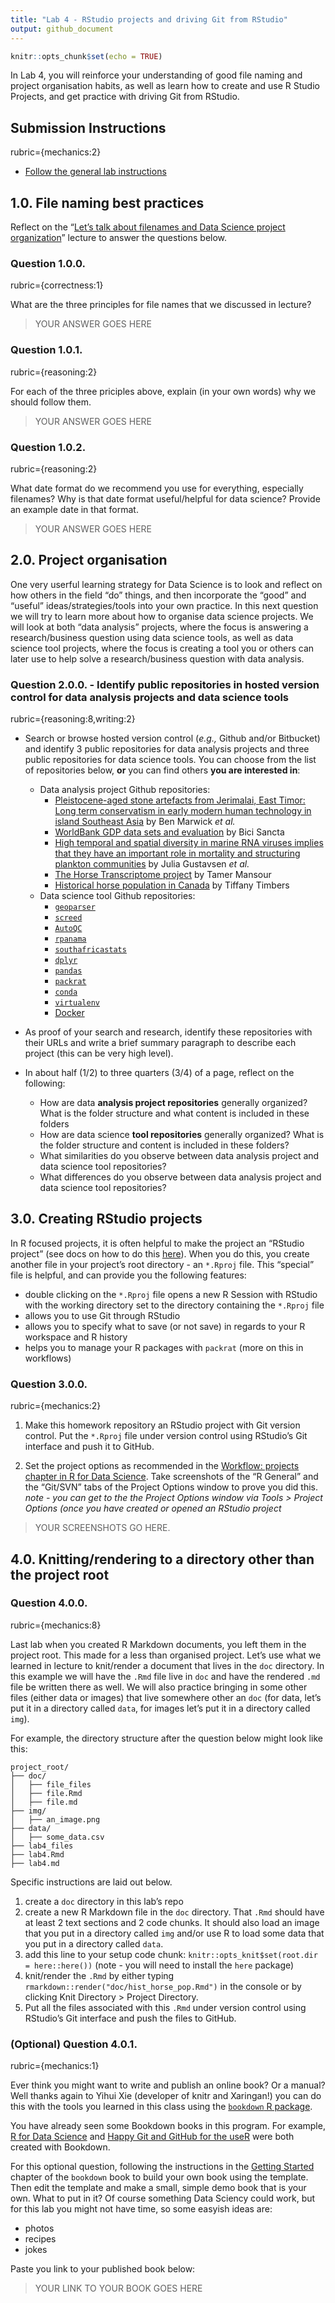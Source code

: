 ```yaml
---
title: "Lab 4 - RStudio projects and driving Git from RStudio"
output: github_document
---
```


```r
knitr::opts_chunk$set(echo = TRUE)
```

In Lab 4, you will reinforce your understanding of good file naming and project organisation habits, as well as learn how to create and use R Studio Projects, and get practice with driving Git from RStudio.

## Submission Instructions
rubric={mechanics:2}

- [Follow the general lab instructions](https://ubc-mds.github.io/resources_pages/general_lab_instructions/)


## 1.0. File naming best practices

Reflect on the "[Let's talk about filenames and Data Science project organization](https://github.ubc.ca/MDS-2018-19/DSCI_521_platforms-dsci_students/blob/master/lectures/lecture6/lecture6.Rmd)" lecture to answer the questions below.

### Question 1.0.0.
rubric={correctness:1}

What are the three principles for file names that we discussed in lecture?

> YOUR ANSWER GOES HERE

### Question 1.0.1.
rubric={reasoning:2}

For each of the three priciples above, explain (in your own words) why we should follow them.

> YOUR ANSWER GOES HERE

### Question 1.0.2.
rubric={reasoning:2}

What date format do we recommend you use for everything, especially filenames? Why is that date format useful/helpful for data science? Provide an example date in that format.

> YOUR ANSWER GOES HERE

## 2.0. Project organisation

One very userful learning strategy for Data Science is to look and reflect on how others in the field "do" things, and then incorporate the "good" and "useful" ideas/strategies/tools into your own practice. In this next question we will try to learn more about how to organise data science projects. We will look at both "data analysis" projects, where the focus is answering a research/business question using data science tools, as well as data science tool projects, where the focus is creating a tool you or others can later use to help solve a research/business question with data analysis.

### Question 2.0.0. - Identify public repositories in hosted version control for data analysis projects and data science tools
rubric={reasoning:8,writing:2}

- Search or browse hosted version control (*e.g.,* Github and/or Bitbucket) and identify 3 public repositories for data analysis projects and three public repositories for data science tools. You can choose from the list of repositories below, **or** you can find others **you are interested in**:

  - Data analysis project Github repositories:
    - [Pleistocene-aged stone artefacts from Jerimalai, East Timor: Long term conservatism in early modern human technology in island Southeast Asia](https://github.com/benmarwick/Pleistocene-aged-stone-artefacts-from-Jerimalai--East-Timor) by Ben Marwick *et al.*
    - [WorldBank GDP data sets and evaluation](https://github.com/bici-sancta/gdp_worldbank) by Bici Sancta
    - [High temporal and spatial diversity in marine RNA viruses implies that they have an important role in mortality and structuring plankton communities](https://github.com/jooolia/RdRp_454_amplicons_Jericho_and_SOG) by Julia Gustavsen *et al.*
    - [The Horse Transcriptome project](https://github.com/drtamermansour/horse_trans) by Tamer Mansour
    - [Historical horse population in Canada](https://github.com/ttimbers/equine_numbers_value_canada) by Tiffany Timbers

  - Data science tool Github repositories:
    - [`geoparser`](https://github.com/ropenscilabs/geoparser)
    - [`screed`](https://github.com/dib-lab/screed)
    - [`AutoQC`](https://github.com/BillMills/AutoQC)
    - [`rpanama`](https://github.com/dgrtwo/rpanama)
    - [`southafricastats`](https://github.com/juliasilge/southafricastats)
    - [`dplyr`](https://github.com/hadley/dplyr)
    - [`pandas`](https://github.com/pydata/pandas)
    - [`packrat`](https://github.com/rstudio/packrat)
    - [`conda`](https://github.com/conda/conda)
    - [`virtualenv`](https://github.com/pypa/virtualenv)
    - [Docker](https://github.com/docker/docker)

- As proof of your search and research, identify these repositories with their URLs and write a brief summary paragraph to describe each project (this can be very high level).

- In about half (1/2) to three quarters (3/4) of a page, reflect on the following:
  - How are data **analysis project repositories** generally organized? What is the folder structure and what content is included in these folders
  - How are data science **tool repositories** generally organized? What is the folder structure and content is included in these folders?
  - What similarities do you observe between data analysis project and data science tool repositories?
  - What differences do you observe between data analysis project and data science tool repositories?

## 3.0. Creating RStudio projects

In R focused projects, it is often helpful to make the project an "RStudio project" (see docs on how to do this [here](https://support.rstudio.com/hc/en-us/articles/200526207-Using-Projects)). When you do this, you create another file in your project's root directory - an `*.Rproj` file. This "special" file is helpful, and can provide you the following features:

- double clicking on the `*.Rproj` file opens a new R Session with RStudio with the working directory set to the directory containing the `*.Rproj` file
- allows you to use Git through RStudio
- allows you to specify what to save (or not save) in regards to your R workspace and R history
- helps you to manage your R packages with `packrat` (more on this in workflows)

### Question 3.0.0.
rubric={mechanics:2}

1. Make this homework repository an RStudio project with Git version control. Put the `*.Rproj` file under version control using RStudio's Git interface and push it to GitHub.

2. Set the project options as recommended in the [Workflow: projects chapter in R for Data Science](http://r4ds.had.co.nz/workflow-projects.html). Take screenshots of the "R General" and the "Git/SVN" tabs of the Project Options window to prove you did this. *note - you can get to the the Project Options window via Tools > Project Options (once you have created or opened an RStudio project*

> YOUR SCREENSHOTS GO HERE. 

## 4.0. Knitting/rendering to a directory other than the project root

### Question 4.0.0. 
rubric={mechanics:8}

Last lab when you created R Markdown documents, you left them in the project root. This made for a less than organised project. Let's use what we learned in lecture to knit/render a document that lives in the `doc` directory. In this example we will have the `.Rmd` file live in `doc` and have the rendered `.md` file be written there as well. We will also practice bringing in some other files (either data or images) that live somewhere other an `doc` (for data, let's put it in a directory called `data`, for images let's put it in a directory called `img`).

For example, the directory structure after the question below might look like this:

```
project_root/
├── doc/
│   ├── file_files
│   ├── file.Rmd
│   ├── file.md
├── img/
│   ├── an_image.png
├── data/
│   ├── some_data.csv
├── lab4_files
├── lab4.Rmd
├── lab4.md

```

Specific instructions are laid out below.

1. create a `doc` directory in this lab's repo
2. create a new R Markdown file in the `doc` directory. That `.Rmd` should have at least 2 text sections and 2 code chunks. It should also load an image that you put in a directory called `img` and/or use R to load some data that you put in a directory called `data`. 
3. add this line to your setup code chunk: `knitr::opts_knit$set(root.dir = here::here())` (note - you will need to install the `here` package)
4. knit/render the `.Rmd` by either typing `rmarkdown::render("doc/hist_horse_pop.Rmd")` in the console or by clicking Knit Directory > Project Directory.
5. Put all the files associated with this `.Rmd` under version control using RStudio's Git interface and push the files to GitHub.

### (Optional) Question 4.0.1. 
rubric={mechanics:1}

Ever think you might want to write and publish an online book? Or a manual? Well thanks again to Yihui Xie (developer of knitr and Xaringan!) you can do this with the tools you learned in this class using the [`bookdown` R package](https://bookdown.org/yihui/bookdown/).

You have already seen some Bookdown books in this program. For example, [R for Data Science](http://r4ds.had.co.nz/) and [Happy Git and GitHub for the useR](http://happygitwithr.com/) were both created with Bookdown.

For this optional question, following the instructions in the [Getting Started](https://bookdown.org/yihui/bookdown/get-started.html) chapter of the `bookdown` book to build your own book using the template. Then edit the template and make a small, simple demo book that is your own. What to put in it? Of course something Data Sciency could work, but for this lab you might not have time, so some easyish ideas are:

- photos
- recipes 
- jokes

Paste you link to your published book below:

> YOUR LINK TO YOUR BOOK GOES HERE


